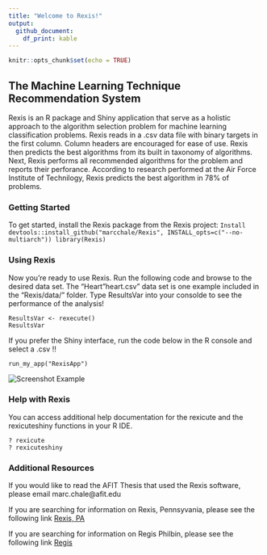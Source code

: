 ```yaml
---
title: "Welcome to Rexis!"
output:
  github_document:
    df_print: kable
---
```


```r
knitr::opts_chunk$set(echo = TRUE)
```

## The Machine Learning Technique Recommendation System

Rexis is an R package and Shiny application that serve as a holistic approach to the algorithm selection problem for machine learning classification problems. Rexis reads in a .csv data file with binary targets in the first column. Column headers are encouraged for ease of use. Rexis then predicts the best algorithms from its built in taxonomy of algorithms. Next, Rexis performs all recommended algorithms for the problem and reports their perforance. According to research performed at the Air Force Institute of Technilogy, Rexis predicts the best algorithm in 78% of problems.


### Getting Started ###

To get started, install the Rexis package from the Rexis project:
  ```Install
devtools::install_github("marcchale/Rexis", INSTALL_opts=c("--no-multiarch"))
library(Rexis)
```



### Using Rexis ###
Now you're ready to use Rexis. Run the following code and browse to the desired data set. The "Heart"heart.csv" data set is one example included in the "Rexis/data/" folder. Type ResultsVar into your consolde to see the performance of the analysis!

```Use
ResultsVar <- rexecute()
ResultsVar
```



If you prefer the Shiny interface, run the code below in the R console and select a .csv !! 
```Use
run_my_app("RexisApp")
```


<img src="inst/images/HeartScreenshot.PNG" alt="Screenshot Example">


### Help with Rexis ###
You can access additional help documentation for the rexicute and the rexicuteshiny functions in your R IDE. 
```
? rexicute
? rexicuteshiny
```

### Additional Resources ###

If you would like to read the AFIT Thesis that used the Rexis software, please email marc.chale@afit.edu

If you are searching for information on Rexis, Pennsyvania, please see the following link
[Rexis, PA](https://en.wikipedia.org/wiki/Rexis,_Pennsylvania)


If you are searching for information on Regis Philbin, please see the following link
[Regis](https://en.wikipedia.org/wiki/Regis_Philbin)

